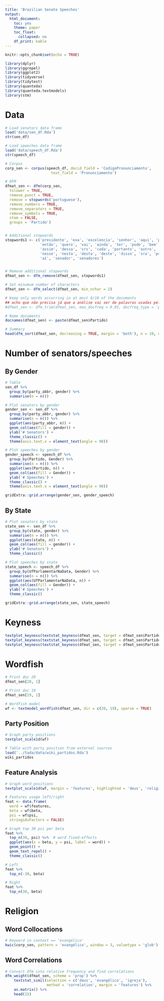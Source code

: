 ```yaml
---
title: 'Brazilian Senate Speeches'
output: 
  html_document: 
    toc: yes
    theme: paper
    toc_float:
      collapsed: no
    df_print: kable
---
```



```r
knitr::opts_chunk$set(echo = TRUE)
```


```r
library(dplyr)
library(ggrepel)
library(ggplot2)
library(tidyverse)
library(tidytext)
library(quanteda)
library(quanteda.textmodels)
library(stm)
```


# Data

```r
# Load senators data frame
load('data/sen_df.Rda')
str(sen_df)

# Load speeches data frame
load('data/speech_df.Rda')
str(speech_df)
```


```r
# Corpus
corp_sen <- corpus(speech_df, docid_field = 'CodigoPronunciamento', 
                     text_field = 'Pronunciamento')

# DFM
dfmat_sen <- dfm(corp_sen,
  tolower = TRUE,
  remove_punct = TRUE,
  remove = stopwords('portuguese'),
  remove_numbers = TRUE,
  remove_separators = TRUE,
  remove_symbols = TRUE,
  stem = FALSE,  
  groups = 'Partido')


# Additional stopwords
stopwords1 <- c('presidente', 'exa', 'excelencia', 'senhor', 'aqui', 'porque', 'ser',
                'então', 'quero', 'vai', 'ainda', 'ter', 'pode', 'bem', 'obrigado',
                'assim', 'dessa', 'srs', 'cada', 'portanto', 'outro', 'toda', 'além', 
                'nesse', 'nesta', 'desta', 'deste', 'disso', 'sra', 'pois', 'nó', 'sr',
                'aí', 'senador', 'senadores')


# Remove additional stopwords
dfmat_sen <- dfm_remove(dfmat_sen, stopwords1)

# Set minumum number of characters
dfmat_sen <- dfm_select(dfmat_sen, min_nchar = 2)

# Keep only words occurring in at most 9/10 of the documents
## acho que não precisa já que a análise vai ser de palavras usadas pelos dois lados. + se usarmos essa função, a palavra 'deus' sai da dfm. ##
#dfmat_sen <- dfm_trim(dfmat_sen, max_docfreq = 0.95, docfreq_type = 'prop')

# Name documents
docnames(dfmat_sen) <- paste(dfmat_sen$Partido)

# Summary 
head(dfm_sort(dfmat_sen, decreasing = TRUE, margin = 'both'), n = 10, nf = 5) 
```


# Number of senators/speeches

## By Gender

```r
# Table
sen_df %>% 
  group_by(party_abbr, gender) %>% 
  summarise(n = n())

# Plot senators by gender
gender_sen <- sen_df %>% 
  group_by(party_abbr, gender) %>% 
  summarise(n = n()) %>%
  ggplot(aes(party_abbr, n)) +
  geom_col(aes(fill = gender)) +
  ylab('# Senators') +
  theme_classic() +
  theme(axis.text.x = element_text(angle = 90)) 

# Plot speeches by gender
gender_speech <- speech_df %>% 
  group_by(Partido, Gender) %>% 
  summarise(n = n()) %>%
  ggplot(aes(Partido, n)) +
  geom_col(aes(fill = Gender)) +
  ylab('# Speeches') +
  theme_classic() +
  theme(axis.text.x = element_text(angle = 90))

gridExtra::grid.arrange(gender_sen, gender_speech)
```


## By State
```r
# Plot senators by state
state_sen <- sen_df %>% 
  group_by(state, gender) %>% 
  summarise(n = n()) %>%
  ggplot(aes(state, n)) +
  geom_col(aes(fill = gender)) +
  ylab('# Senators') +
  theme_classic() 

# Plot speeches by state
state_speech <- speech_df %>% 
  group_by(UfParlamentarNaData, Gender) %>% 
  summarise(n = n()) %>%
  ggplot(aes(UfParlamentarNaData, n)) +
  geom_col(aes(fill = Gender)) +
  ylab('# Speeches') +
  theme_classic() 

gridExtra::grid.arrange(state_sen, state_speech)
```


# Keyness 

```r
textplot_keyness(textstat_keyness(dfmat_sen, target = dfmat_sen$Partido == 'PSL'))
textplot_keyness(textstat_keyness(dfmat_sen, target = dfmat_sen$Partido == 'PT'))
textplot_keyness(textstat_keyness(dfmat_sen, target = dfmat_sen$Partido == 'PSDB'))
```


# Wordfish

```r
# Print doc 20
dfmat_sen[20, 1]

# Print doc 19
dfmat_sen[19, 1]

# Wordfish model
wf <- textmodel_wordfish(dfmat_sen, dir = c(20, 19), sparse = TRUE)
```

## Party Position

```r
# Graph party positions
textplot_scale1d(wf)
```

```r
# Table with party position from external sources
load('../tada/data/wiki_partidos.Rda')
wiki_partidos
```


## Feature Analysis

```r
# Graph word positions
textplot_scale1d(wf, margin = 'features', highlighted = 'deus', 'religião')

# Features usage left/right
feat <- data.frame(
  word = wf$features,
  beta = wf$beta,
  psi = wf$psi,
  stringsAsFactors = FALSE)

# Graph top 30 psi per beta
feat %>% 
  top_n(30, psi) %>%  # word fixed-effects
  ggplot(aes(x = beta, y = psi, label = word)) +
  geom_point() +
  geom_text_repel() +
  theme_classic()

# Left
feat %>% 
  top_n(-30, beta)

# Right
feat %>% 
  top_n(30, beta)
```


# Religion

## Word Collocations

```r
# Keyword in context == 'evangélico'
kwic(corp_sen, pattern = 'evangélico', window = 3, valuetype = 'glob')
```


## Word Correlations

```r
# Convert dfm into relative frequency and find correlations
dfm_weight(dfmat_sen, scheme = 'prop') %>% 
    textstat_simil(selection = c('deus', 'evangélico', 'igreja'), 
                   method = 'correlation', margin = 'features') %>%
    as.matrix() %>%
    head(15)
```



